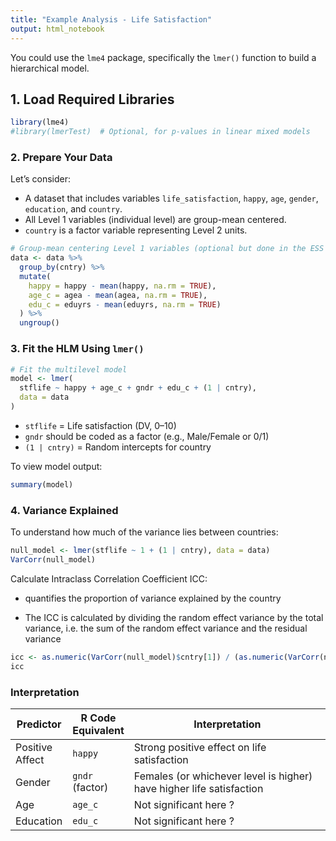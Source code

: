 ```yaml
---
title: "Example Analysis - Life Satisfaction"
output: html_notebook
---
```


You could use the `lme4` package, specifically the `lmer()` function to build a hierarchical model. 

## 1. Load Required Libraries

```r
library(lme4)
#library(lmerTest)  # Optional, for p-values in linear mixed models
```


### 2. Prepare Your Data

Let's consider:

* A dataset that includes variables `life_satisfaction`, `happy`, `age`, `gender`, `education`, and `country`.
* All Level 1 variables (individual level) are group-mean centered.
* `country` is a factor variable representing Level 2 units.

```r
# Group-mean centering Level 1 variables (optional but done in the ESS analysis)
data <- data %>%
  group_by(cntry) %>%
  mutate(
    happy = happy - mean(happy, na.rm = TRUE),
    age_c = agea - mean(agea, na.rm = TRUE),
    edu_c = eduyrs - mean(eduyrs, na.rm = TRUE)
  ) %>%
  ungroup()
```

### 3. Fit the HLM Using `lmer()`

```r
# Fit the multilevel model
model <- lmer(
  stflife ~ happy + age_c + gndr + edu_c + (1 | cntry),
  data = data
)
```

* `stflife` = Life satisfaction (DV, 0–10)
* `gndr` should be coded as a factor (e.g., Male/Female or 0/1)
* `(1 | cntry)` = Random intercepts for country

To view model output:

```r
summary(model)
```


### 4. Variance Explained


To understand how much of the variance lies between countries:

```r
null_model <- lmer(stflife ~ 1 + (1 | cntry), data = data)
VarCorr(null_model)
```

Calculate Intraclass Correlation Coefficient ICC:

  - quantifies the proportion of variance explained by the country 

  - The ICC is calculated by dividing the random effect variance by the total variance, i.e. the sum of the random effect variance and the residual variance
  
```r
icc <- as.numeric(VarCorr(null_model)$cntry[1]) / (as.numeric(VarCorr(null_model)$cntry[1]) + attr(VarCorr(null_model), "sc")^2)
icc
```


### Interpretation 

| Predictor       | R Code Equivalent | Interpretation                                                       |
| --------------- | ----------------- | -------------------------------------------------------------------- |
| Positive Affect | `happy`    | Strong positive effect on life satisfaction                          |
| Gender          | `gndr` (factor)   | Females (or whichever level is higher) have higher life satisfaction |
| Age             | `age_c`           | Not significant here ?                                                |
| Education       | `edu_c`           | Not significant here ?                                                |


